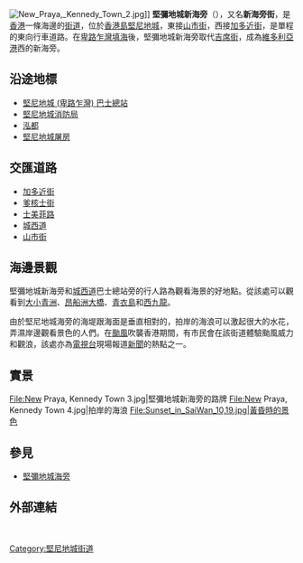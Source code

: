 {{Infobox Hong Kong Road
|   中文街道名稱    =  堅彌地城新海旁
|   英文街道名稱    =  New Praya, Kennedy Town
|   圖片        =  File:New Praya, Kennedy Town 1.jpg
|   圖片說明    =  堅彌地城新海旁，東望[[石塘咀|石塘咀]]
|   路段總長度  =  0.36
|   車速限制    =  50
|   行車線數量  =  雙線單程
|   所在地區    =  [[中西區_(香港)|中西區]][[堅尼地城|堅尼地城]]
|   起點        =  [[加多近街|加多近街]]
|   終點        =  [[山市街|山市街]]/[[城西道|城西道]]
|   通車日期    =
}}

[[File:New_Praya,_Kennedy_Town_2.jpg|thumb]]]]
'''堅彌地城新海旁'''（{{lang-en|New Praya, Kennedy Town}}），又名'''新海旁街'''，是[[香港|香港]]一條海邊的[[街道|街道]]，位於[[香港島|香港島]][[堅尼地城|堅尼地城]]，東接[[山市街|山市街]]，西接[[加多近街|加多近街]]，是單程的東向行車道路。在[[卑路乍灣|卑路乍灣]][[填海|填海]]後，堅彌地城新海旁取代[[吉席街|吉席街]]，成為[[維多利亞港|維多利亞港]]西的新海旁。

==沿途地標==
*[[堅尼地城_(卑路乍灣)_巴士總站|堅尼地城 (卑路乍灣) 巴士總站]]
*[[堅尼地城消防局|堅尼地城消防局]]
*[[泓都|泓都]]
*[[堅尼地城屠房|堅尼地城屠房]]
==交匯道路==
*[[加多近街|加多近街]]
*[[爹核士街|爹核士街]]
*[[士美菲路|士美菲路]]
*[[城西道|城西道]]
*[[山市街|山市街]]

==海邊景觀==
堅彌地城新海旁和[[城西道|城西道]]巴士總站旁的行人路為觀看海景的好地點。從該處可以觀看到[[大小青洲|大小青洲]]、[[昂船洲大橋|昂船洲大橋]]、[[青衣島|青衣島]]和[[西九龍|西九龍]]。

由於堅尼地城海旁的海堤跟海面是垂直相對的，拍岸的海浪可以激起很大的水花，弄濕岸邊觀看景色的人們。在[[颱風|颱風]]吹襲香港期間，有市民會在該街道體驗颱風威力和觀浪，該處亦為[[電視台|電視台]]現場報道[[新聞|新聞]]的熱點之一。

==實景==
<gallery>
File:New Praya, Kennedy Town 3.jpg|堅彌地城新海旁的路牌
File:New Praya, Kennedy Town 4.jpg|拍岸的海浪
File:Sunset_in_SaiWan_10,19.jpg|黃昏時的景色
</gallery>

==參見==
*[[堅彌地城海旁|堅彌地城海旁]]

==外部連結==
{{commonscat-inline|New Praya, Kennedy Town}}

<br>
{{HK-road-stub}}

[[Category:堅尼地城街道|Category:堅尼地城街道]]